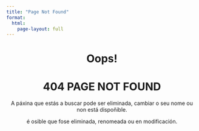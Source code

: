 ```yaml
---
title: "Page Not Found"
format: 
  html:
    page-layout: full
---
```


<center>

# Oops!

# 404 PAGE NOT FOUND

A páxina que estás a buscar pode ser eliminada, cambiar o seu nome ou non está dispoñible.

é osible que fose eliminada, renomeada ou en modificación.

</center>

